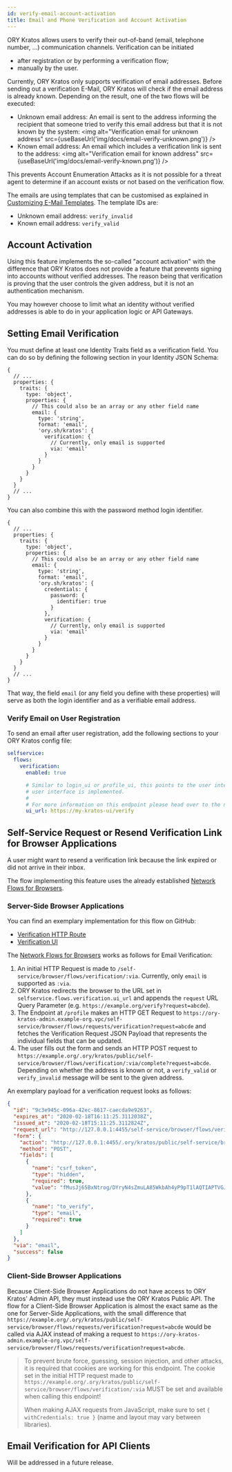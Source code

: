 ```yaml
---
id: verify-email-account-activation
title: Email and Phone Verification and Account Activation
---
```



ORY Kratos allows users to verify their out-of-band (email, telephone number,
...) communication channels. Verification can be initiated

- after registration or by performing a verification flow;
- manually by the user.

Currently, ORY Kratos only supports verification of email addresses. Before
sending out a verification E-Mail, ORY Kratos will check if the email address is
already known. Depending on the result, one of the two flows will be executed:

- Unknown email address: An email is sent to the address informing the recipient
  that someone tried to verify this email address but that it is not known by
  the system:
  <img
    alt="Verification email for unknown address"
    src={useBaseUrl('img/docs/email-verify-unknown.png')}
  />
- Known email address: An email which includes a verification link is sent to
  the address:
  <img
    alt="Verification email for known address"
    src={useBaseUrl('img/docs/email-verify-known.png')}
  />

This prevents Account Enumeration Attacks as it is not possible for a threat
agent to determine if an account exists or not based on the verification flow.

The emails are using templates that can be customised as explained in
[Customizing E-Mail Templates](../../concepts/email-sms.md#templates). The
template IDs are:

- Unknown email address: `verify_invalid`
- Known email address: `verify_valid`

## Account Activation

Using this feature implements the so-called "account activation" with the
difference that ORY Kratos does not provide a feature that prevents signing into
accounts without verified addresses. The reason being that verification is
proving that the user controls the given address, but it is not an
authentication mechanism.

You may however choose to limit what an identity without verified addresses is
able to do in your application logic or API Gateways.

## Setting Email Verification

You must define at least one Identity Traits field as a verification field. You
can do so by defining the following section in your Identity JSON Schema:

```json5 title="path/to/identity.schema.json"
{
  // ...
  properties: {
    traits: {
      type: 'object',
      properties: {
        // This could also be an array or any other field name
        email: {
          type: 'string',
          format: 'email',
          'ory.sh/kratos': {
            verification: {
              // Currently, only email is supported
              via: 'email'
            }
          }
        }
      }
    }
  }
  // ...
}
```

You can also combine this with the password method login identifier.

```json5 title="path/to/identity.schema.json"
{
  // ...
  properties: {
    traits: {
      type: 'object',
      properties: {
        // This could also be an array or any other field name
        email: {
          type: 'string',
          format: 'email',
          'ory.sh/kratos': {
            credentials: {
              password: {
                identifier: true
              }
            },
            verification: {
              // Currently, only email is supported
              via: 'email'
            }
          }
        }
      }
    }
  }
  // ...
}
```

That way, the field `email` (or any field you define with these properties) will
serve as both the login identifier and as a verifiable email address.

### Verify Email on User Registration

To send an email after user registration, add the following sections to your ORY
Kratos config file:

```yaml title="path/to/kratos.config.yml"
selfservice:
  flows:
    verification:
      enabled: true

      # Similar to login_ui or profile_ui, this points to the user interface where the verificaiton
      # user interface is implemented.
      #
      # For more information on this endpoint please head over to the next section
      ui_url: https://my-kratos-ui/verify
```

## Self-Service Request or Resend Verification Link for Browser Applications

A user might want to resend a verification link because the link expired or did
not arrive in their inbox.

The flow implementing this feature uses the already established
[Network Flows for Browsers](index.md#network-flows-for-browsers).

### Server-Side Browser Applications

You can find an exemplary implementation for this flow on GitHub:

- [Verification HTTP Route](https://github.com/ory/kratos-selfservice-ui-node/blob/master/src/routes/verify.ts)
- [Verification UI](https://github.com/ory/kratos-selfservice-ui-node/blob/master/views/verify.hbs)

The [Network Flows for Browsers](index.md#network-flows-for-browsers) works as
follows for Email Verification:

1. An initial HTTP Request is made to
   `/self-service/browser/flows/verification/:via`. Currently, only `email` is
   supported as `:via`.
2. ORY Kratos redirects the browser to the URL set in
   `selfservice.flows.verification.ui_url` and appends the `request` URL Query
   Parameter (e.g. `https://example.org/verify?request=abcde`).
3. The Endpoint at `/profile` makes an HTTP GET Request to
   `https://ory-kratos-admin.example-org.vpc/self-service/browser/flows/requests/verification?request=abcde`
   and fetches the Verification Request JSON Payload that represents the
   individual fields that can be updated.
4. The user fills out the form and sends an HTTP POST request to
   `https://example.org/.ory/kratos/public/self-service/browser/flows/verification/:via/complete?request=abcde`.
   Depending on whether the address is known or not, a `verify_valid` or
   `verify_invalid` message will be sent to the given address.

An exemplary payload for a verification request looks as follows:

```json
{
  "id": "9c3e945c-096a-42ec-8617-caecda9e9263",
  "expires_at": "2020-02-18T16:11:25.3112038Z",
  "issued_at": "2020-02-18T15:11:25.3112824Z",
  "request_url": "http://127.0.0.1:4455/self-service/browser/flows/verification/email",
  "form": {
    "action": "http://127.0.0.1:4455/.ory/kratos/public/self-service/browser/flows/verification/email/complete?request=9c3e945c-096a-42ec-8617-caecda9e9263",
    "method": "POST",
    "fields": [
      {
        "name": "csrf_token",
        "type": "hidden",
        "required": true,
        "value": "fMusJj65BxNtrog/DYryN4sZmuLA85WkbAh4yP9pT1lAQTIAPTVGJTmmLL66Y0HEbIpKEU5gTr5qJoRXHsBoSw=="
      },
      {
        "name": "to_verify",
        "type": "email",
        "required": true
      }
    ]
  },
  "via": "email",
  "success": false
}
```

### Client-Side Browser Applications

Because Client-Side Browser Applications do not have access to ORY Kratos' Admin
API, they must instead use the ORY Kratos Public API. The flow for a Client-Side
Browser Application is almost the exact same as the one for Server-Side
Applications, with the small difference that
`https://example.org/.ory/kratos/public/self-service/browser/flows/requests/verification?request=abcde`
would be called via AJAX instead of making a request to
`https://ory-kratos-admin.example-org.vpc/self-service/browser/flows/requests/verification?request=abcde`.

> To prevent brute force, guessing, session injection, and other attacks, it is
> required that cookies are working for this endpoint. The cookie set in the
> initial HTTP request made to
> `https://example.org/.ory/kratos/public/self-service/browser/flows/verification/:via`
> MUST be set and available when calling this endpoint!
>
> When making AJAX requests from JavaScript, make sure to set
> `{ withCredentials: true }` (name and layout may vary between libraries).

## Email Verification for API Clients

Will be addressed in a future release.

